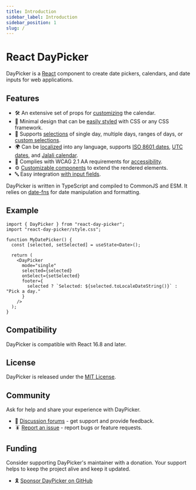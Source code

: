 ```yaml
---
title: Introduction
sidebar_label: Introduction
sidebar_position: 1
slug: /
---
```


# React DayPicker

DayPicker is a [React](https://react.dev) component to create date pickers, calendars, and date inputs for web applications.

## Features

- 🛠 An extensive set of props for [customizing](./docs/customization.mdx) the calendar.
- 🎨 Minimal design that can be [easily styled](./docs/styling.mdx) with CSS or any CSS framework.
- 📅 Supports [selections](./docs/selection-modes.mdx) of single day, multiple days, ranges of days, or [custom selections](./guides/custom-selections.mdx).
- 🌍 Can be [localized](./docs/localization.mdx) into any language, supports [ISO 8601 dates](./docs/localization.mdx#iso-week-dates), [UTC dates](./docs/localization.mdx#utc-dates), and [Jalali calendar](./docs/localization.mdx#jalali-calendar).
- 🦮 Complies with WCAG 2.1 AA requirements for [accessibility](./docs/accessibility.mdx).
- ⚙️ [Customizable components](./guides/custom-components.mdx) to extend the rendered elements.
- 🔤 Easy integration [with input fields](./guides/input-fields.mdx).

DayPicker is written in TypeScript and compiled to CommonJS and ESM. It relies on [date-fns](https://date-fns.org) for date manipulation and formatting.

## Example

```tsx title="./MyDatePicker.jsx"
import { DayPicker } from "react-day-picker";
import "react-day-picker/style.css";

function MyDatePicker() {
  const [selected, setSelected] = useState<Date>();

  return (
    <DayPicker
      mode="single"
      selected={selected}
      onSelect={setSelected}
      footer={
        selected ? `Selected: ${selected.toLocaleDateString()}` : "Pick a day."
      }
    />
  );
}
```

<BrowserWindow>
  <Examples.Start />
</BrowserWindow>

## Compatibility

DayPicker is compatible with React 16.8 and later.

## License

DayPicker is released under the [MIT License](./license).

## Community

Ask for help and share your experience with DayPicker.

- 💬 [Discussion forums](https://github.com/gpbl/react-day-picker/discussions) - get support and provide feedback.
- 🪳 [Report an issue](https://github.com/gpbl/react-day-picker/issues/new/choose) - report bugs or feature requests.

## Funding

Consider supporting DayPicker's maintainer with a donation. Your support helps to keep the project alive and keep it updated.

- 🎗️ [Sponsor DayPicker on GitHub](https://github.com/sponsors/gpbl)
